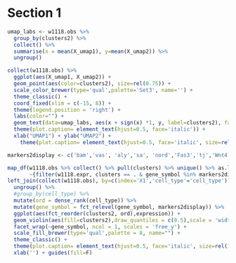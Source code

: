 
# Section 1

```r
umap_labs <- w1118.obs %>%
  group_by(clusters2) %>%
  collect() %>%
  summarise(x = mean(X_umap1), y=mean(X_umap2)) %>%
  ungroup() 

collect(w1118.obs) %>%
  ggplot(aes(X_umap1, X_umap2)) +
  geom_point(aes(color=clusters2), size=rel(0.75)) +
  scale_color_brewer(type='qual',palette='Set3', name='') +
  theme_classic() +
  coord_fixed(xlim = c(-15, 8)) +
  theme(legend.position = 'right') +
  labs(color="") +
  geom_text(data=umap_labs, aes(x + sign(x) *1, y, label=clusters2), face='bold', size=rel(3)) +
  theme(plot.caption= element_text(hjust=0.5, face='italic')) +
  xlab("UMAP1") + ylab("UMAP2") +
    theme(plot.caption= element_text(hjust=0.5, face='italic', size=rel(1.2)), axis.title = element_text(size = rel(1.2)), axis.text = element_text(size=rel(1.5)))
```

```r
markers2display <- c('bam','vas', 'aly','sa', 'nord','Fas3','tj','Wnt4','rdo','Sox100B','ems')

map_df(w1118.obs %>% collect() %>% pull(clusters) %>% unique() %>% as.list %>% set_names(.,.),
       ~{filter(w1118.expr, clusters == . & gene_symbol %in% markers2display) %>% collect()}) %>%
left_join(collect(w1118.obs), by=c(index='X1','cell_type'='cell_type')) %>%
  ungroup() %>%
  #group_by(cell_type) %>%
  mutate(ord = dense_rank(cell_type)) %>%
  mutate(gene_symbol = fct_relevel(gene_symbol, markers2display)) %>%
  ggplot(aes(fct_reorder(clusters2, ord),expression)) +
  geom_violin(aes(fill=clusters2),draw_quantiles = c(0.5),scale = 'width') +
  facet_wrap(~gene_symbol, ncol = 1, scales = 'free_y') +
  scale_fill_brewer(type='qual',palette = 8, name="") +
  theme_classic() +
  theme(plot.caption= element_text(hjust=0.5, face='italic', size=rel(1.2)), axis.title = element_text(size = rel(1.2)), axis.text.y = element_text(size=rel(1.2)), axis.text.x=element_text(angle=90, hjust=1, vjust=0.5, size=rel(1.2)),aspect.ratio = 0.1) +
  xlab('') + guides(fill=F)
```
